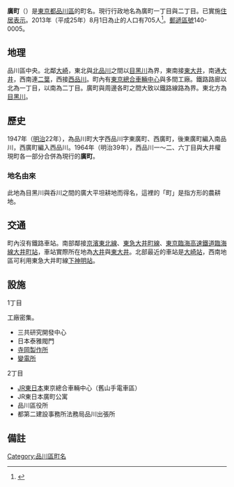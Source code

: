 {{Pathnav|日本|東京都|品川區|name=廣町|frame=1}}
{{Infobox Settlement
|official_name = 廣町
|native_name =
|settlement_type = [[町|町]]
|image_skyline =
|imagesize =
|image_caption =
|image_flag =
|image_seal =
| image_map =
| map_caption =
|subdivision_type = [[國家|國家]]
|subdivision_name = [[File:Flag_of_Japan.svg|border]] [[日本|日本]]
|subdivision_type1 = [[都道府縣|都道府縣]]
|subdivision_name1 = [[File:Flag_of_Tokyo_Prefecture.svg|25px]] [[東京都|東京都]]
|subdivision_type2 = [[東京都區部|特別區]]
|subdivision_name2 = [[File:Flag_of_Shinagawa,_Tokyo.svg|25px]] [[品川區|品川區]]
|established_title =
|established_date =
|government_type =
|leader_title =
|leader_name =
|area_magnitude =
|area_total_sq_mi =
|area_total_km2 =
|area_land_sq_mi =
|area_land_km2 =
|area_urban_sq_mi =
|area_urban_km2 =
|area_metro_km2 =
|area_metro_sq_mi =
|population_as_of= 2013年（平成25年）8月1日
|population_footnotes =
|population_total = 705
|population_urban =
|population_metro =
|population_density_sq_mi =
|population_density_km2 =
| timezone = [[日本標準時間|JST]]
| utc_offset = +9
|timezone_DST =
|utc_offset_DST =
|latd=|latm=|lats=|latNS=
|longd=|longm=|longs=|longEW=
|elevation_footnotes=
|elevation_m =
|elevation_ft =
|postal_code_type = [[郵遞區號|郵遞區號]]
|postal_code = 140-0005
|area_code =
|website =
|footnotes =
}}
'''廣町'''（{{jpn|j=広町|hg=ひろまち|rm=Hiromachi|f=y}}）是[[東京都|東京都]][[品川區|品川區]]的町名。現行行政地名為廣町一丁目與二丁目。已實施[[住居表示|住居表示]]。2013年（平成25年）8月1日為止的人口有705人<ref>{{Cite web |url=http://www.city.shinagawa.tokyo.jp/ct/other000044500/201308a.xls |title=世帯と人口‐例月表 【地区別、町丁別、地域センター別】 2013年8月1日現在 |access-date=2013年8月7日 |archive-date=2014年2月23日 |archive-url=https://web.archive.org/web/20140223014045/http://www.city.shinagawa.tokyo.jp/ct/other000044500/201308a.xls |dead-url=no }}</ref>。[[郵遞區號|郵遞區號]]140-0005。

==地理==
品川區中央。北鄰[[大崎_(品川區)|大崎]]，東北與[[北品川|北品川]]之間以[[目黑川|目黑川]]為界，東南接[[東大井|東大井]]，南通[[大井_(品川區)|大井]]，西南連[[二葉_(品川區)|二葉]]，西接[[西品川|西品川]]。町內有[[東京總合車輛中心|東京總合車輛中心]]與多間工廠。鐵路路廊以北為一丁目，以南為二丁目。廣町與周邊各町之間大致以鐵路線路為界。東北方為[[目黑川|目黑川]]。

== 歷史 ==
1947年（[[明治|明治]]22年），為品川町大字西品川字東廣町、西廣町，後東廣町編入南品川，西廣町編入西品川。1964年（明治39年），西品川一～二、六丁目與大井權現町各一部分合併為現行的'''廣町'''。
=== 地名由來 ===
此地為目黑川與呑川之間的廣大平坦耕地而得名，這裡的「町」是指方形的農耕地。

== 交通 ==
町內沒有鐵路車站。南部鄰接[[京濱東北線|京濱東北線]]、[[東急大井町線|東急大井町線]]、[[東京臨海高速鐵道臨海線|東京臨海高速鐵道臨海線]][[大井町站|大井町站]]，車站實際所在地為[[大井_(品川區)|大井]]與[[東大井|東大井]]。北部最近的車站是[[大崎站|大崎站]]，西南地區可利用東急大井町線[[下神明站|下神明站]]。

== 設施 ==
;1丁目
工廠密集。
* 三共研究開發中心
* 日本泰雅閥門
* [[寺岡製作所|寺岡製作所]]
* [[變電所|變電所]]
;2丁目
* [[東日本旅客鐵道|JR東日本]]東京總合車輛中心（舊山手電車區）
* JR東日本廣町公寓
* 品川區役所
* 都第二建設事務所法務局品川出張所

== 備註 ==
{{reflist}}

{{品川區的町名}}

{{DEFAULTSORT:Hiromachi}}
[[Category:品川區町名|Category:品川區町名]]